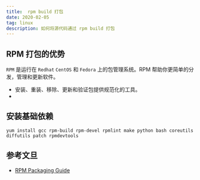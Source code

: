 ```yaml
---
title:  rpm build 打包
date: 2020-02-05
tag: linux
description: 如何将源代码通过 rpm build 打包
---
```


## RPM 打包的优势

`RPM` 是运行在 `Redhat` `CentOS` 和 `Fedora` 上的包管理系统。RPM 帮助你更简单的分发，管理和更新软件。

- 安装、重装、移除、更新和验证包提供规范化的工具。
- 

## 安装基础依赖

```build
yum install gcc rpm-build rpm-devel rpmlint make python bash coreutils diffutils patch rpmdevtools
```

## 参考文旦
- [RPM Packaging Guide](https://rpm-packaging-guide.github.io/#packaging-software)

